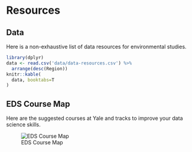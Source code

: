 # Resources {#resources}

## Data

Here is a non-exhaustive list of data resources for environmental studies.

```r
library(dplyr)
data <- read.csv('data/data-resources.csv') %>% 
  arrange(desc(Region))
knitr::kable(
  data, booktabs=T
)
```

## EDS Course Map

Here are the suggested courses at Yale and tracks to improve your data science skills.

![EDS Course Map](images/EDSCourseMap.png)
